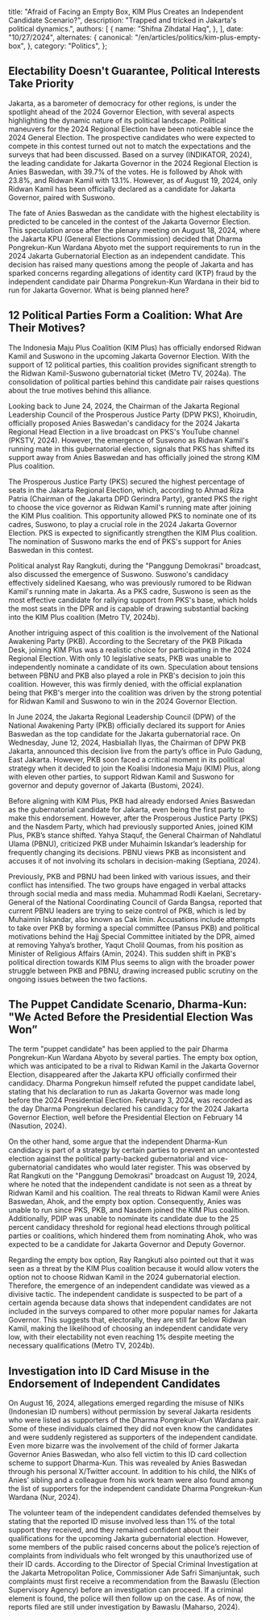 
  title:
    "Afraid of Facing an Empty Box, KIM Plus Creates an Independent Candidate Scenario?",
  description: "Trapped and tricked in Jakarta's political dynamics.",
  authors: [
    {
      name: "Shifna Zihdatal Haq",
    },
  ],
  date: "10/27/2024",
  alternates: {
    canonical: "/en/articles/politics/kim-plus-empty-box",
  },
  category: "Politics",
};

## Electability Doesn't Guarantee, Political Interests Take Priority

Jakarta, as a barometer of democracy for other regions, is under the spotlight ahead of the 2024 Governor Election,
with several aspects highlighting the dynamic nature of its political landscape. Political maneuvers for the 2024
Regional Election have been noticeable since the 2024 General Election. The prospective candidates who were
expected to compete in this contest turned out not to match the expectations and the surveys that had been discussed.
Based on a survey (INDIKATOR, 2024), the leading candidate for Jakarta Governor in the 2024 Regional Election
is Anies Baswedan, with 39.7% of the votes. He is followed by Ahok with 23.8%, and Ridwan Kamil with 13.1%.
However, as of August 19, 2024, only Ridwan Kamil has been officially declared as a candidate for Jakarta Governor, paired with Suswono.

<ElectabilityChart
  title="Electability of Candidates for Governor in Jakarta Election Simulation"
  description="Survey for Jakarta governor candidates (%)."
  footnote="Anies Baswedan has a survey result more than 3 times higher than Ridwan Kamil."
/>

The fate of Anies Baswedan as the candidate with the highest electability is predicted to be canceled in the
contest of the Jakarta Governor Election. This speculation arose after the plenary meeting on August 18, 2024,
where the Jakarta KPU (General Elections Commission) decided that Dharma Pongrekun-Kun Wardana Abyoto met
the support requirements to run in the 2024 Jakarta Gubernatorial Election as an independent candidate.
This decision has raised many questions among the people of Jakarta and has sparked concerns regarding
allegations of identity card (KTP) fraud by the independent candidate pair Dharma Pongrekun-Kun Wardana
in their bid to run for Jakarta Governor. What is being planned here?

## 12 Political Parties Form a Coalition: What Are Their Motives?

The Indonesia Maju Plus Coalition (KIM Plus) has officially endorsed Ridwan Kamil and Suswono in the
upcoming Jakarta Governor Election. With the support of 12 political parties, this coalition provides
significant strength to the Ridwan Kamil-Suswono gubernatorial ticket (Metro TV, 2024a). The consolidation
of political parties behind this candidate pair raises questions about the true motives behind this alliance.

Looking back to June 24, 2024, the Chairman of the Jakarta Regional Leadership Council of the Prosperous
Justice Party (DPW PKS), Khoirudin, officially proposed Anies Baswedan's candidacy for the 2024 Jakarta
Regional Head Election in a live broadcast on PKS's YouTube channel (PKSTV, 2024). However, the emergence
of Suswono as Ridwan Kamil's running mate in this gubernatorial election, signals that PKS has shifted
its support away from Anies Baswedan and has officially joined the strong KIM Plus coalition.

The Prosperous Justice Party (PKS) secured the highest percentage of seats in the Jakarta Regional
Election, which, according to Ahmad Riza Patria (Chairman of the Jakarta DPD Gerindra Party), granted
PKS the right to choose the vice governor as Ridwan Kamil's running mate after joining the KIM Plus coalition.
This opportunity allowed PKS to nominate one of its cadres, Suswono, to play a crucial role in the 2024
Jakarta Governor Election. PKS is expected to significantly strengthen the KIM Plus coalition. The nomination
of Suswono marks the end of PKS's support for Anies Baswedan in this contest.

Political analyst Ray Rangkuti, during the "Panggung Demokrasi" broadcast, also discussed the emergence
of Suswono. Suswono's candidacy effectively sidelined Kaesang, who was previously rumored to be Ridwan Kamil's
running mate in Jakarta. As a PKS cadre, Suswono is seen as the most effective candidate for rallying
support from PKS's base, which holds the most seats in the DPR and is capable of drawing substantial
backing into the KIM Plus coalition (Metro TV, 2024b).

Another intriguing aspect of this coalition is the involvement of the National Awakening Party (PKB).
According to the Secretary of the PKB Pilkada Desk, joining KIM Plus was a realistic choice for
participating in the 2024 Regional Election. With only 10 legislative seats, PKB was unable to independently
nominate a candidate of its own. Speculation about tensions between PBNU and PKB also played a role
in PKB's decision to join this coalition. However, this was firmly denied, with the official explanation
being that PKB's merger into the coalition was driven by the strong potential for Ridwan Kamil and
Suswono to win in the 2024 Governor Election.

In June 2024, the Jakarta Regional Leadership Council (DPW) of the National Awakening Party (PKB)
officially declared its support for Anies Baswedan as the top candidate for the Jakarta gubernatorial race.
On Wednesday, June 12, 2024, Hasbiallah Ilyas, the Chairman of DPW PKB Jakarta, announced this decision
live from the party’s office in Pulo Gadung, East Jakarta. However, PKB soon faced a critical moment
in its political strategy when it decided to join the Koalisi Indonesia Maju (KIM) Plus, along with
eleven other parties, to support Ridwan Kamil and Suswono for governor and deputy governor of Jakarta (Bustomi, 2024).

Before aligning with KIM Plus, PKB had already endorsed Anies Baswedan as the gubernatorial candidate
for Jakarta, even being the first party to make this endorsement. However, after the Prosperous Justice
Party (PKS) and the Nasdem Party, which had previously supported Anies, joined KIM Plus, PKB’s stance shifted.
Yahya Staquf, the General Chairman of Nahdlatul Ulama (PBNU), criticized PKB under Muhaimin Iskandar’s
leadership for frequently changing its decisions. PBNU views PKB as inconsistent and accuses it of not
involving its scholars in decision-making (Septiana, 2024).

Previously, PKB and PBNU had been linked with various issues, and their conflict has intensified.
The two groups have engaged in verbal attacks through social media and mass media. Muhammad Rodli Kaelani,
Secretary-General of the National Coordinating Council of Garda Bangsa, reported that current PBNU
leaders are trying to seize control of PKB, which is led by Muhaimin Iskandar, also known as Cak Imin.
Accusations include attempts to take over PKB by forming a special committee (Pansus PKB) and political
motivations behind the Hajj Special Committee initiated by the DPR, aimed at removing Yahya’s brother,
Yaqut Cholil Qoumas, from his position as Minister of Religious Affairs (Amin, 2024). This sudden shift
in PKB's political direction towards KIM Plus seems to align with the broader power struggle between
PKB and PBNU, drawing increased public scrutiny on the ongoing issues between the two factions.

## The Puppet Candidate Scenario, Dharma-Kun: "We Acted Before the Presidential Election Was Won”

The term "puppet candidate" has been applied to the pair Dharma Pongrekun-Kun Wardana Abyoto
by several parties. The empty box option, which was anticipated to be a rival to Ridwan Kamil
in the Jakarta Governor Election, disappeared after the Jakarta KPU officially confirmed their candidacy.
Dharma Pongrekun himself refuted the puppet candidate label, stating that his declaration to run
as Jakarta Governor was made long before the 2024 Presidential Election. February 3, 2024,
was recorded as the day Dharma Pongrekun declared his candidacy for the 2024 Jakarta Governor Election,
well before the Presidential Election on February 14 (Nasution, 2024).

On the other hand, some argue that the independent Dharma-Kun candidacy is part of a strategy by
certain parties to prevent an uncontested election against the political party-backed gubernatorial
and vice-gubernatorial candidates who would later register. This was observed by Rat Rangkuti on
the "Panggung Demokrasi" broadcast on August 19, 2024, where he noted that the independent candidate
is not seen as a threat by Ridwan Kamil and his coalition. The real threats to Ridwan Kamil were
Anies Baswedan, Ahok, and the empty box option. Consequently, Anies was unable to run since PKS, PKB,
and Nasdem joined the KIM Plus coalition. Additionally, PDIP was unable to nominate its candidate
due to the 25 percent candidacy threshold for regional head elections through political parties
or coalitions, which hindered them from nominating Ahok, who was expected to be a candidate for
Jakarta Governor and Deputy Governor.

Regarding the empty box option, Ray Rangkuti also pointed out that it was seen as a threat by the
KIM Plus coalition because it would allow voters the option not to choose Ridwan Kamil in the 2024
gubernatorial election. Therefore, the emergence of an independent candidate was viewed as a
divisive tactic. The independent candidate is suspected to be part of a certain agenda because
data shows that independent candidates are not included in the surveys compared to other more
popular names for Jakarta Governor. This suggests that, electorally, they are still far below
Ridwan Kamil, making the likelihood of choosing an independent candidate very low, with their
electability not even reaching 1% despite meeting the necessary qualifications (Metro TV, 2024b).

## Investigation into ID Card Misuse in the Endorsement of Independent Candidates

On August 16, 2024, allegations emerged regarding the misuse of NIKs (Indonesian ID numbers) without
permission by several Jakarta residents who were listed as supporters of the Dharma Pongrekun-Kun
Wardana pair. Some of these individuals claimed they did not even know the candidates and were
suddenly registered as supporters of the independent candidate. Even more bizarre was the
involvement of the child of former Jakarta Governor Anies Baswedan, who also fell victim to
this ID card collection scheme to support Dharma-Kun. This was revealed by Anies Baswedan through
his personal X/Twitter account. In addition to his child, the NIKs of Anies’ sibling and a colleague
from his work team were also found among the list of supporters for the independent candidate
Dharma Pongrekun-Kun Wardana (Nur, 2024).

The volunteer team of the independent candidates defended themselves by stating that the reported
ID misuse involved less than 1% of the total support they received, and they remained confident about
their qualifications for the upcoming Jakarta gubernatorial election. However, some members of the
public raised concerns about the police’s rejection of complaints from individuals who felt wronged
by this unauthorized use of their ID cards. According to the Director of Special Criminal Investigation
at the Jakarta Metropolitan Police, Commissioner Ade Safri Simanjuntak, such complaints must
first receive a recommendation from the Bawaslu (Election Supervisory Agency) before an investigation
can proceed. If a criminal element is found, the police will then follow up on the case. As of now,
the reports filed are still under investigation by Bawaslu (Maharso, 2024).
